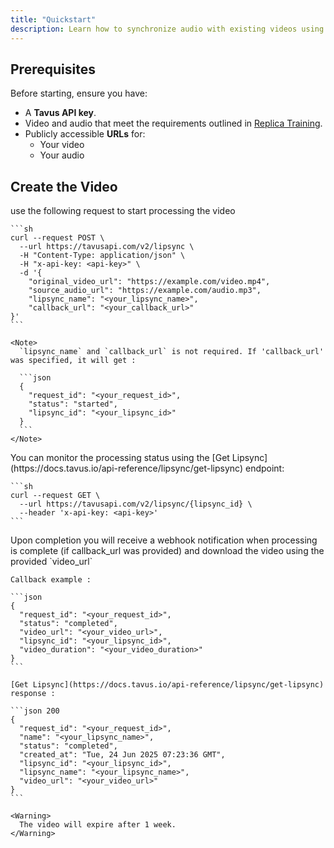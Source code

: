 ```yaml
---
title: "Quickstart"
description: Learn how to synchronize audio with existing videos using Tavus’s lipsync service.
---
```


## Prerequisites

Before starting, ensure you have:

- A **Tavus API key**.
- Video and audio that meet the requirements outlined in [Replica Training](https://docs.tavus.io/sections/lipsync/overview#getting-started).
- Publicly accessible **URLs** for:
  - Your video
  - Your audio

## Create the Video

<Steps>
  <Step title="Make a Request">
    use the following request to start processing the video

    ```sh
    curl --request POST \
      --url https://tavusapi.com/v2/lipsync \
      -H "Content-Type: application/json" \
      -H "x-api-key: <api-key>" \
      -d '{
        "original_video_url": "https://example.com/video.mp4",
        "source_audio_url": "https://example.com/audio.mp3",
        "lipsync_name": "<your_lipsync_name>",
        "callback_url": "<your_callback_url>"
    }'
    ```

    <Note>
      `lipsync_name` and `callback_url` is not required. If 'callback_url' was specified, it will get :

      ```json
      {
        "request_id": "<your_request_id>",
        "status": "started",
        "lipsync_id": "<your_lipsync_id>"
      }
      ```
    </Note>
  </Step>
  <Step title="Check Video Status">
    You can monitor the processing status using the [Get Lipsync](https://docs.tavus.io/api-reference/lipsync/get-lipsync) endpoint:

    ```sh
    curl --request GET \
      --url https://tavusapi.com/v2/lipsync/{lipsync_id} \
      --header 'x-api-key: <api-key>'
    ```
  </Step>
  <Step title="Completion">
    Upon completion you will receive a webhook notification when processing is complete (if callback_url was provided) and download the video using the provided `video_url` 

    Callback example :

    ```json
    {
      "request_id": "<your_request_id>",
      "status": "completed",
      "video_url": "<your_video_url>",
      "lipsync_id": "<your_lipsync_id>",
      "video_duration": "<your_video_duration>"
    }
    ```

    [Get Lipsync](https://docs.tavus.io/api-reference/lipsync/get-lipsync) response :

    ```json 200
    {
      "request_id": "<your_request_id>",
      "name": "<your_lipsync_name>",
      "status": "completed",
      "created_at": "Tue, 24 Jun 2025 07:23:36 GMT",
      "lipsync_id": "<your_lipsync_id>",
      "lipsync_name": "<your_lipsync_name>",
      "video_url": "<your_video_url>"
    }
    ```

    <Warning>
      The video will expire after 1 week.
    </Warning>
  </Step>
</Steps>
